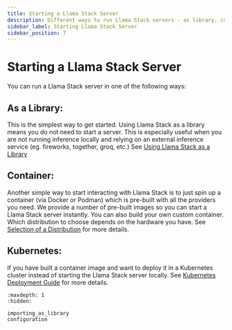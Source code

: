 ```yaml
---
title: Starting a Llama Stack Server
description: Different ways to run Llama Stack servers - as library, container, or Kubernetes deployment
sidebar_label: Starting Llama Stack Server
sidebar_position: 7
---
```


# Starting a Llama Stack Server

You can run a Llama Stack server in one of the following ways:

## As a Library:

This is the simplest way to get started. Using Llama Stack as a library means you do not need to start a server. This is especially useful when you are not running inference locally and relying on an external inference service (eg. fireworks, together, groq, etc.) See [Using Llama Stack as a Library](importing_as_library)


## Container:

Another simple way to start interacting with Llama Stack is to just spin up a container (via Docker or Podman) which is pre-built with all the providers you need. We provide a number of pre-built images so you can start a Llama Stack server instantly. You can also build your own custom container. Which distribution to choose depends on the hardware you have. See [Selection of a Distribution](selection) for more details.

## Kubernetes:

If you have built a container image and want to deploy it in a Kubernetes cluster instead of starting the Llama Stack server locally. See [Kubernetes Deployment Guide](kubernetes_deployment) for more details.


```{toctree}
:maxdepth: 1
:hidden:

importing_as_library
configuration
```
